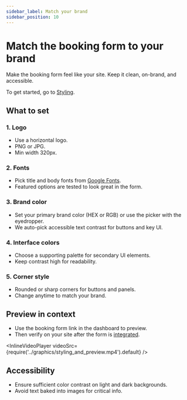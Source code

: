 ```yaml
---
sidebar_label: Match your brand
sidebar_position: 10
---
```



# Match the booking form to your brand

Make the booking form feel like your site. Keep it clean, on-brand, and accessible.

To get started, go to [Styling](https://dashboard.letsbook.app/styling).

## What to set

### 1. Logo

- Use a horizontal logo.
- PNG or JPG.
- Min width 320px.

### 2. Fonts

- Pick title and body fonts from [Google Fonts](https://fonts.google.com/).
- Featured options are tested to look great in the form.

### 3. Brand color

- Set your primary brand color (HEX or RGB) or use the picker with the eyedropper.
- We auto-pick accessible text contrast for buttons and key UI.

### 4. Interface colors

- Choose a supporting palette for secondary UI elements.
- Keep contrast high for readability.

### 5. Corner style

- Rounded or sharp corners for buttons and panels.
- Change anytime to match your brand.

## Preview in context

- Use the booking form link in the dashboard to preview.
- Then verify on your site after the form is [integrated](add-to-website.mdx).

<InlineVideoPlayer
    videoSrc={require('../graphics/styling_and_preview.mp4').default}
/>

## Accessibility

- Ensure sufficient color contrast on light and dark backgrounds.
- Avoid text baked into images for critical info.
